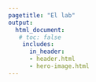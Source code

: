 ```yaml
---
pagetitle: "El lab"
output:
  html_document:
   # toc: false
    includes:
      in_header:
      - header.html
      - hero-image.html
---
```

